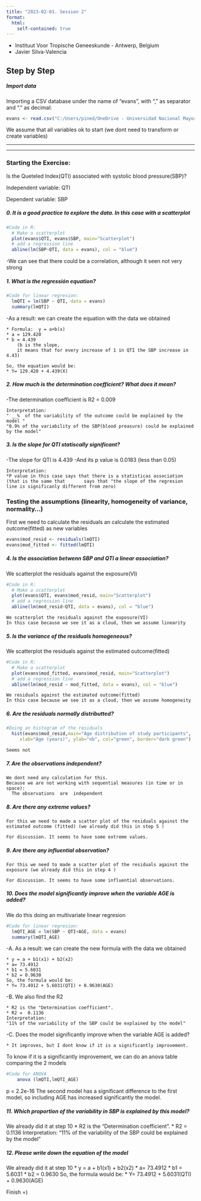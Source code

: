 ```yaml
---
title: "2023-02-01. Session 2"
format: 
  html:
    self-contained: true
---
```


-   Instituut Voor Tropische Geneeskunde - Antwerp, Belgium
-   Javier Silva-Valencia

## Step by Step

##### Import data

Importing a CSV database under the name of "evans", with "," as separator and "." as decimal:

```r
evans <- read.csv("C:/Users/pined/OneDrive - Universidad Nacional Mayor de San Marcos/Javier 2022/Belgica/AC2/Linear Regresion Exercise Database/Datasets/evans_county.csv", sep=",", dec= ".")
```

We assume that all variables ok to start (we dont need to transform or create variables)

------------------------------------------------------------------------

------------------------------------------------------------------------

### Starting the Exercise:

Is the Queteled Index(QTI) associated with systolic blood pressure(SBP)?

Independent variable: QTI

Dependent variable: SBP

##### 0. It is a good practice to explore the data. In this case with a scatterplot

```r
#Code in R:          
  # Make a scatterplot
  plot(evans$QTI, evans$SBP, main="Scatterplot")
  # add a regression line
  abline(lm(SBP~QTI, data = evans), col = "blue")
```

::: callout-note
-We can see that there could be a correlation, although it seen not very strong
:::

##### 1. What is the regressión equation?

```r
#Code for linear regresion:
  lmQTI = lm(SBP ~ QTI, data = evans)
  summary(lmQTI)
```

::: callout-note
-As a result: we can create the equation with the data we obtained

    * Formula:  y = a+b(x)
    * a = 129.420
    * b = 4.439
        (b is the slope, 
        it means that for every increase of 1 in QTI the SBP increase in 4.43)

    So, the equation would be:
    * Y= 129.420 + 4.439(X)
:::

##### 2. How much is the determination coefficient? What does it mean?

::: callout-note
-The determination coefficient is R2 = 0.009

    Interpretation: 
    " __%  of the variability of the outcome could be explained by the model "
    "0.9% of the variability of the SBP(blood preasure) could be explained by the model"
:::

##### 3. Is the slope for QTI statiscally significant?

::: callout-note
-The slope for QTI is 4.439 -And its p value is 0.0183 (less than 0.05)

    Interpretation: 
    *P value in this case says that there is a statisticas association (that is the same that       says that "the slope of the regresion line is significanly different from zero)
:::

### Testing the assumptions (linearity, homogeneity of variance, normality...)

First we need to calculate the residuals an calculate the estimated outcome(fitted) as new variables

```r
evans$mod_resid <- residuals(lmQTI)
evans$mod_fitted <- fitted(lmQTI)
```

##### 4. Is the association betwenn SBP and QTI a linear association?

We scatterplot the residuals against the exposure(VI)

```r
#Code in R:          
  # Make a scatterplot
  plot(evans$QTI, evans$mod_resid, main="Scatterplot")
  # add a regression line
  abline(lm(mod_resid~QTI, data = evans), col = "blue")
```

::: callout-note
    We scatterplot the residuals against the exposure(VI) 
    In this case because we see it as a cloud, then we assume linearity
:::

##### 5. Is the variance of the residuals homogeneous?

We scatterplot the residuals against the estimated outcome(fitted)

```r
#Code in R:          
  # Make a scatterplot
  plot(evans$mod_fitted, evans$mod_resid, main="Scatterplot")
  # add a regression line
  abline(lm(mod_resid ~ mod_fitted, data = evans), col = "blue")
```

::: callout-note
    We residuals against the estimated outcome(fitted)
    In this case because we see it as a cloud, then we assume homogeneity
:::

##### 6. Are the residuals normally distributted?

```r
#Doing an histogram of the residuals
  hist(evans$mod_resid,main="Age distribution of study participants", 
     xlab="Age (years)", ylab="nb", col="green", border="dark green")
```

::: callout-note
    Seems not
:::

##### 7. Are the observations independent?

::: callout-note
    We dont need any calculation for this.
    Because we are not working with sequential measures (in time or in space):
      The observations  are  independent
:::

##### 8. Are there any extreme values?

::: callout-note
    For this we need to made a scatter plot of the residuals against the estimated outcome (fitted) (we already did this in step 5 )

    For discussion. It seems to have some extreme values.
:::

##### 9. Are there any influential observation?

::: callout-note
    For this we need to made a scatter plot of the residuals against the exposure (we already did this in step 4 )

    For discussion. It seems to have some influential observations.
:::

##### 10. Does the model significantly improve when the variable AGE is added?

We do this doing an multivariate linear regresion

```r
#Code for linear regresion:
  lmQTI_AGE = lm(SBP ~ QTI+AGE, data = evans)
  summary(lmQTI_AGE)
```

::: callout-note
-A. As a result: we can create the new formula with the data we obtained

    * y = a + b1(x1) + b2(x2)
    * a= 73.4912
    * b1 = 5.6031
    * b2 = 0.9630
    So, the formula would be:
    * Y= 73.4912 + 5.6031(QTI) + 0.9630(AGE)

-B. We also find the R2

    * R2 is the "Determination coefficient". 
    * R2 =  0.1136
    Interpretation: 
    "11% of the variability of the SBP could be explained by the model"

-C. Does the model significantly improve when the variable AGE is added?

    * It improves, but I dont know if it is a significantly improvement. 
:::

To know if it is a significantly improvement, we can do an anova table comparing the 2 models

```r
#Code for ANOVA
    anova (lmQTI,lmQTI_AGE)
```

::: callout-note
p = 2.2e-16 The second model has a significant difference to the first model, so including AGE has increased significantly the model.
:::

##### 11. Which proportion of the variability in SBP is explained by this model?

::: callout-note
We already did it at step 10 \* R2 is the "Determination coefficient". \* R2 = 0.1136 Interpretation: "11% of the variability of the SBP could be explained by the model"
:::

##### 12. Please write down the equation of the model

::: callout-note
We already did it at step 10 \* y = a + b1(x1) + b2(x2) \* a= 73.4912 \* b1 = 5.6031 \* b2 = 0.9630 So, the formula would be: \* Y= 73.4912 + 5.6031(QTI) + 0.9630(AGE)
:::

Finish =)
